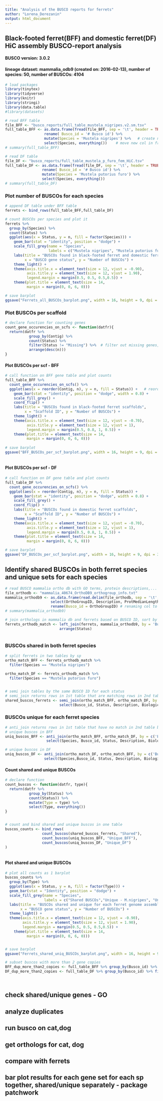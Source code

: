 ```yaml
---
title: "Analysis of the BUSCO reports for ferrets"
author: "Lorena_Derezanin"
output: html_document
---
```


## Black-footed ferret(BFF) and domestic ferret(DF) HiC assembly BUSCO-report analysis

#### BUSCO version: 3.0.2
#### lineage dataset: mammalia_odb9 (created on: 2016-02-13), number of species: 50, number of BUSCOs: 4104

``` r

# load packages
library(tinytex)
library(tidyverse)
library(knitr)
library(stringi)
library(data.table)
#library(datasets)

# read BFF table
file_BFF <- "busco_reports/full_table_mustela_nigripes.v2.sm.tsv"
full_table_BFF <- as.data.frame(fread(file_BFF, sep = '\t', header = TRUE, fill = TRUE, skip = 4)) %>% 
                  rename( Busco_id = '# Busco id') %>%
                  mutate(Species = 'Mustela nigripes') %>%   # create new col with species name
                  select(Species, everything())    # move new col in front of the other cols
# summary(full_table_BFF)

# read DF table
file_DF <- "busco_reports/full_table_mustela_p_furo_fem_HiC.tsv"
full_table_DF <- as.data.frame(fread(file_DF, sep = '\t', header = TRUE, fill = TRUE, skip = 4)) %>% 
                 rename( Busco_id = '# Busco id') %>%
                 mutate(Species = 'Mustela putorius furo') %>%
                 select(Species, everything())
# summary(full_table_DF)

```


### Plot number of BUSCOs for each species

``` r

# append DF table under BFF table
ferrets <- bind_rows(full_table_BFF,full_table_DF)

# count BUSCOs per species and plot it
ferrets %>%
  group_by(Species) %>%
  count(Status) %>%
  ggplot(aes(x = Status, y = n, fill = factor(Species))) +
    geom_bar(stat = "identity", position = "dodge") +
    scale_fill_grey(name = "Species", 
                    labels = c("Mustela nigripes", "Mustela putorius furo")) +
    labs(title = "BUSCOs found in black-footed ferret and domestic ferret genome assemblies",
         x = "BUSCO gene status", y = "Number of BUSCOs") +
    theme_light() +
    theme(axis.title.x = element_text(size = 12, vjust = -0.90),
          axis.title.y = element_text(size = 12, vjust = 1.90),
          legend.margin = margin(0.5, 0.5, 0.5,0.5)) +
    theme(plot.title = element_text(size = 14,
          margin = margin(0, 0, 6, 0)))

# save barplot
ggsave("Ferrets_all_BUSCOs_barplot.png", width = 16, height = 9, dpi = 300)

```


### Plot BUSCOs per scaffold 

``` r

# declare function for counting genes
count_gene_occurencies_on_scfs <- function(datfr){
  return(datfr %>% 
           group_by(Contig) %>% 
           count(Status) %>% 
           filter(Status != "Missing") %>%  # filter out missing genes, keep others
           arrange(desc(n)))
}

```


#### Plot BUSCOs per scf - BFF

``` r

# call function on BFF gene table and plot counts
full_table_BFF %>%
  count_gene_occurencies_on_scfs() %>%
  ggplot(aes(x = reorder(Contig, n), y = n, fill = Status)) +   # reordering - scaffolds with most genes on top
    geom_bar(stat = "identity", position = "dodge", width = 0.8) +
    scale_fill_grey() +
    coord_flip() +
    labs(title = "BUSCOs found in black-footed ferret scaffolds", 
         x = "Scaffold ID", y = "Number of BUSCOs") +
    theme_light() +
    theme(axis.title.x = element_text(size = 12, vjust = -0.70),
          axis.title.y = element_text(size = 12, vjust = 1),
          legend.margin = margin(0.5, 0.8, 1, 0.5)) +
    theme(plot.title = element_text(size = 14,
          margin = margin(0, 0, 6, 0)))
  
# save barplot
ggsave("BFF_BUSCOs_per_scf_barplot.png", width = 16, height = 9, dpi = 300)
  
```


#### Plot BUSCOs per scf - DF

``` r

# call function on DF gene table and plot counts
full_table_DF %>%
  count_gene_occurencies_on_scfs() %>%
  ggplot(aes(x = reorder(Contig, n), y = n, fill = Status)) +  
    geom_bar(stat = "identity", position = "dodge", width = 0.8) +
    scale_fill_grey() +
    coord_flip() +
    labs(title = "BUSCOs found in domestic ferret scaffolds", 
         x = "Scaffold ID", y = "Number of BUSCOs") +
    theme_light() +
    theme(axis.title.x = element_text(size = 12, vjust = -0.70),
          axis.title.y = element_text(size = 12, vjust = 1),
          legend.margin = margin(0.5, 0.8, 1, 0.5)) +
    theme(plot.title = element_text(size = 14,
          margin = margin(0, 0, 6, 0)))

# save barplot
ggsave("DF_BUSCOs_per_scf_barplot.png", width = 16, height = 9, dpi = 300)

```


## Identify shared BUSCOs in both ferret species and unique sets for each species

``` r

# read BUSCO mammalia ortho db with GO terms, protein descriptions,...
file_orthodb <- "mammalia_40674_OrthoDB9_orthogroup_info.txt"
mammalia_orthodb9 <- as.data.frame(read.delim(file_orthodb, sep = '\t', header = TRUE, fill = TRUE)) %>%
                     select(OrthoGroupID, Description, ProtMedianLength, BiologicalProcesses) %>% 
                     rename(Busco_id = OrthoGroupID) # renaming col to enable matching by the same values
# summary(mammalia_orthodb9)

# join orthologs in mammalia db and ferrets based on BUSCO ID, sort by status
ferrets_orthodb_match <- left_join(ferrets, mammalia_orthodb9, by = 'Busco_id') %>%
                         arrange(Status)
  
```


### BUSCOs shared in both ferret species

``` r

# split ferrets in two tables by sp
ortho_match_BFF <- ferrets_orthodb_match %>%
  filter(Species == "Mustela nigripes") 
 
ortho_match_DF <- ferrets_orthodb_match %>%
  filter(Species == "Mustela putorius furo")


# semi join tables by the same BUSCO ID for each status
# semi_join returns rows in 1st table that are matching rows in 2nd table based on given args
shared_buscos_ferrets <- semi_join(ortho_match_BFF, ortho_match_DF, by = c('Busco_id', 'Status')) %>%
                         select(Busco_id, Status, Description, BiologicalProcesses)

```


### BUSCOs unique for each ferret species

``` r

# anti_join returns rows in 1st table that have no match in 2nd table based on given args 
# unique buscos in BFF
uniq_buscos_BFF <- anti_join(ortho_match_BFF, ortho_match_DF, by = c('Busco_id', 'Status')) %>%
                   select(Species, Busco_id, Status, Description, BiologicalProcesses)

# unique buscos in DF
uniq_buscos_DF <- anti_join(ortho_match_DF, ortho_match_BFF, by = c('Busco_id', 'Status')) %>%
                  select(Species,Busco_id, Status, Description, BiologicalProcesses)

```


#### Count shared and unique BUSCOs

``` r

# declare function 
count_buscos <- function(datfr, type){
  return(datfr %>%
           group_by(Status) %>%
           count(Status)) %>%
           mutate(Type = type) %>%
           select(Type, everything())
}


# count and bind shared and unique buscos in one table
buscos_counts <- bind_rows(
                 count_buscos(shared_buscos_ferrets, "Shared"),
                 count_buscos(uniq_buscos_BFF, "Unique_BFF"),
                 count_buscos(uniq_buscos_DF, "Unique_DF")
)
                  
```


#### Plot shared and unique BUSCOs

```r

# plot all counts as 1 barplot
buscos_counts %>%
  group_by(Type) %>%
  ggplot(aes(x = Status, y = n, fill = factor(Type))) +
  geom_bar(stat = "Identity", position = "dodge") +
  scale_fill_grey(name = "Species",
                  labels = c("Shared BUSCOs","Unique - M.nigripes", "Unique - M.putorius furo")) +
  labs(title = "BUSCOs shared and unique for each ferret genome assembly",
       x = "BUSCO gene status", y = "Number of BUSCOs") +
  theme_light() +
  theme(axis.title.x = element_text(size = 12, vjust = -0.90),
        axis.title.y = element_text(size = 12, vjust = 1.90),
        legend.margin = margin(0.5, 0.5, 0.5,0.5)) +
    theme(plot.title = element_text(size = 14,
          margin = margin(0, 0, 6, 0)))


# save barplot
ggsave("Ferrets_shared_uniq_BUSCOs_barplot.png", width = 16, height = 9, dpi = 300)  

```



```r

# subset buscos with more than 2 gene copies
BFF_dup_more_than2_copies <- full_table_BFF %>% group_by(Busco_id) %>% filter(n() > 2)
DF_dup_more_than2_copies <- full_table_DF %>% group_by(Busco_id) %>% filter(n() > 2)




```


## check shared/unique genes - GO
## analyze duplicates
## run busco on cat,dog
## get orthologs for cat, dog
## compare with ferrets
## bar plot results for each gene set for each sp together, shared/unique separately - package patchwork


